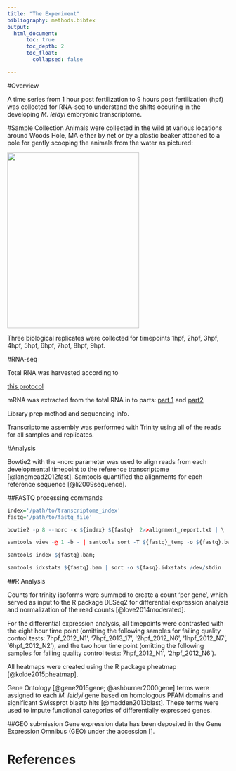```yaml
---
title: "The Experiment"
bibliography: methods.bibtex
output:
  html_document:
      toc: true
      toc_depth: 2
      toc_float:
        collapsed: false

---
```


#Overview

A time series from 1 hour post fertilization to 9 hours post fertilization (hpf) was collected for RNA-seq to understand the shifts occuring in the developing *M. leidyi* embryonic transcriptome.

#Sample Collection
Animals were collected in the wild at various locations around Woods Hole, MA either by net or by a plastic beaker attached to a pole for gently scooping the animals from the water as pictured:


<img src="methods/Cteno_catch.jpg" style="width:300px;height:400px;">



Three biological replicates were collected for timepoints 1hpf, 2hpf, 3hpf, 4hpf, 5hpf, 6hpf, 7hpf, 8hpf, 9hpf. 


#RNA-seq

Total RNA was harvested according to 

[this protocol](methods/ASA_Trizol-RNA-extraction-Mnemiopsis-V2.pdf)

mRNA was extracted from the total RNA in to parts: [part 1](methods/Dynabead-protocol-Mnemiopsis-partI.pdf) and [part2](methods/Dynabead-protocol-Mnemiopsis-partII.pdf)


Library prep method and sequencing info.


Transcriptome assembly was performed with Trinity using all of the reads for all samples and replicates.


#Analysis

Bowtie2 with the --norc parameter was used to align reads from each developmental timepoint to the reference transcriptome  [@langmead2012fast]. Samtools quantified the alignments for each reference sequence [@li2009sequence]. 

##FASTQ processing commands


```r

index='/path/to/transcriptome_index'
fastq='/path/to/fastq_file'

bowtie2 -p 8 --norc -x ${index} ${fastq}  2>>alignment_report.txt | \

samtools view -@ 1 -b - | samtools sort -T ${fastq}_temp -o ${fastq}.bam -O bam -@ 1 - ;

samtools index ${fastq}.bam;

samtools idxstats ${fastq}.bam | sort -o ${fasq}.idxstats /dev/stdin

```

##R Analysis



Counts for trinity isoforms were summed to create a count 'per gene', which served as input to the R package DESeq2 for differential expression analysis and normalization of the read counts [@love2014moderated]. 

For the differential expression analysis, all timepoints were contrasted with the eight hour time point (omitting the following samples for failing quality control tests: 7hpf_2012_N1’, ‘7hpf_2013_17’, ‘2hpf_2012_N6’, ‘1hpf_2012_N7’, ‘6hpf_2012_N2’), and the two hour time point (omitting the following samples for failing quality control tests: 7hpf_2012_N1’, ‘2hpf_2012_N6’). 

All heatmaps were created using the R package pheatmap [@kolde2015pheatmap].

Gene Ontology [@gene2015gene; @ashburner2000gene] terms were assigned to each *M. leidyi* gene based on homologous PFAM domains and significant Swissprot blastp hits [@madden2013blast]. These terms were used to impute functional categories of differentially expressed genes.


##GEO submission
Gene expression data has been deposited in the Gene Expression Omnibus (GEO) under the accession [].



# References

